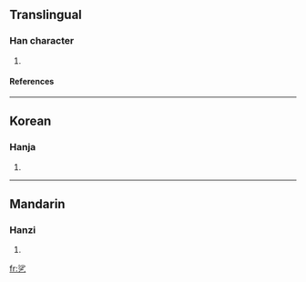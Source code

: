 ==Translingual==
===Han character===
{{Han char|rn=5|rad=乙|as=07|sn=8|four=|canj=水竹弓 (EHN)}}
# {{defn|Han|sort=乙07}}
====References====
{{Han ref|kx=0084.201|dj=0171.261|hdz=10055.051|uh=4E77|ud=20087}}
----
==Korean==
===Hanja===
{{ko-hanja|hangeul=살|rv=sal|mr=sal}}
# {{defn|Korean}}
----
==Mandarin==
===Hanzi===
{{cmn-hanzi|pin=[[shā]] ([[sha1]])|wg=sha<sup>1</sup>}}
# {{defn|Mandarin}}

[[fr:乷]]